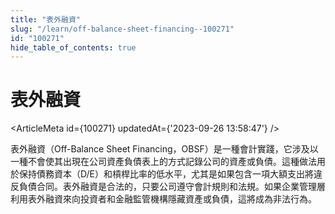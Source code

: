 ```yaml
---
title: "表外融資"
slug: "/learn/off-balance-sheet-financing--100271"
id: "100271"
hide_table_of_contents: true
---
```



# 表外融資

<ArticleMeta id={100271} updatedAt={'2023-09-26 13:58:47'} />
<div className='border-solid border-b border-t-0 my-4 border-[var(--ifm-color-gray-300)]' />

表外融資（Off-Balance Sheet Financing，OBSF）是一種會計實踐，它涉及以一種不會使其出現在公司資產負債表上的方式記錄公司的資產或負債。這種做法用於保持債務資本（D/E）和槓桿比率的低水平，尤其是如果包含一項大額支出將違反負債合同。表外融資是合法的，只要公司遵守會計規則和法規。如果企業管理層利用表外融資來向投資者和金融監管機構隱藏資產或負債，這將成為非法行為。
